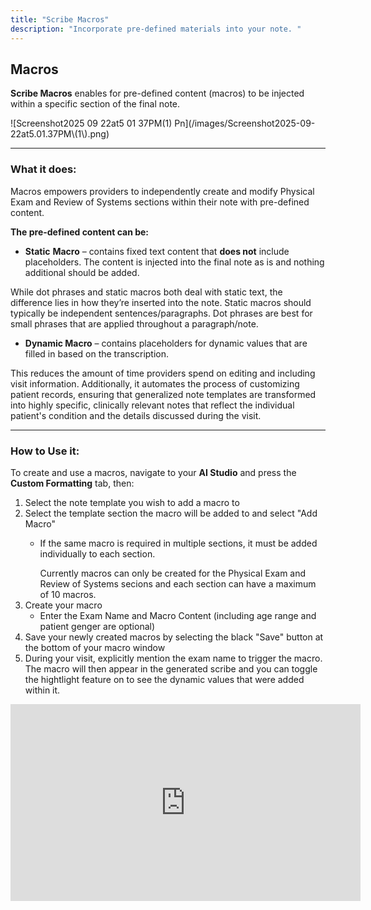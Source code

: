 ```yaml
---
title: "Scribe Macros"
description: "Incorporate pre-defined materials into your note. "
---
```


## Macros

**Scribe Macros** enables for pre-defined content (macros) to be injected within a specific section of the final note.

<Frame>
  ![Screenshot2025 09 22at5 01 37PM(1) Pn](/images/Screenshot2025-09-22at5.01.37PM\(1\).png)
</Frame>

---

### What it does:

Macros empowers providers to independently create and modify Physical Exam and Review of Systems sections within their note with pre-defined content. 

**The pre-defined content can be:**

- **Static** **Macro** – contains fixed text content that **does not** include placeholders. The content is injected into the final note as is and nothing additional should be added.

<Note>
  While dot phrases and static macros both deal with static text, the difference lies in how they’re inserted into the note. Static macros should typically be independent sentences/paragraphs. Dot phrases are best for small phrases that are applied throughout a paragraph/note.
</Note>

- **Dynamic Macro** – contains placeholders for dynamic values that are filled in based on the transcription.

This reduces the amount of time providers spend on editing and including visit information. Additionally, it automates the process of customizing patient records, ensuring that generalized note templates are transformed into highly specific, clinically relevant notes that reflect the individual patient's condition and the details discussed during the visit.

---

### How to Use it:

To create and use a macros, navigate to your **AI Studio** and press the **Custom Formatting** tab, then:

1. Select the note template you wish to add a macro to
2. Select the template section the macro will be added to and select "Add Macro"
   - If the same macro is required in multiple sections, it must be added individually to each section.

     <Note>
       Currently macros can only be created for the Physical Exam and Review of Systems secions and each section can have a maximum of 10 macros.
     </Note>
3. Create your macro
   - Enter the Exam Name and Macro Content (including age range and patient genger are optional)
4. Save your newly created macros by selecting the black "Save" button at the bottom of your macro window
5. During your visit, explicitly mention the exam name to trigger the macro. The macro will then appear in the generated scribe and you can toggle the hightlight feature on to see the dynamic values that were added within it. 

<Frame>
  <iframe width="560" height="315" src="https://www.youtube.com/embed/rA7QtRLZWUY?si=CKe0-29OQ91Xk_Xq" title="YouTube video player" frameborder="0" allow="accelerometer; autoplay; clipboard-write; encrypted-media; gyroscope; picture-in-picture; web-share" referrerpolicy="strict-origin-when-cross-origin" allowfullscreen />
</Frame>

---

### Benefits

- Reduce time spent editing and including
- Saves time on repetitive documentation
- Improve patient personalization of physical evaluation data